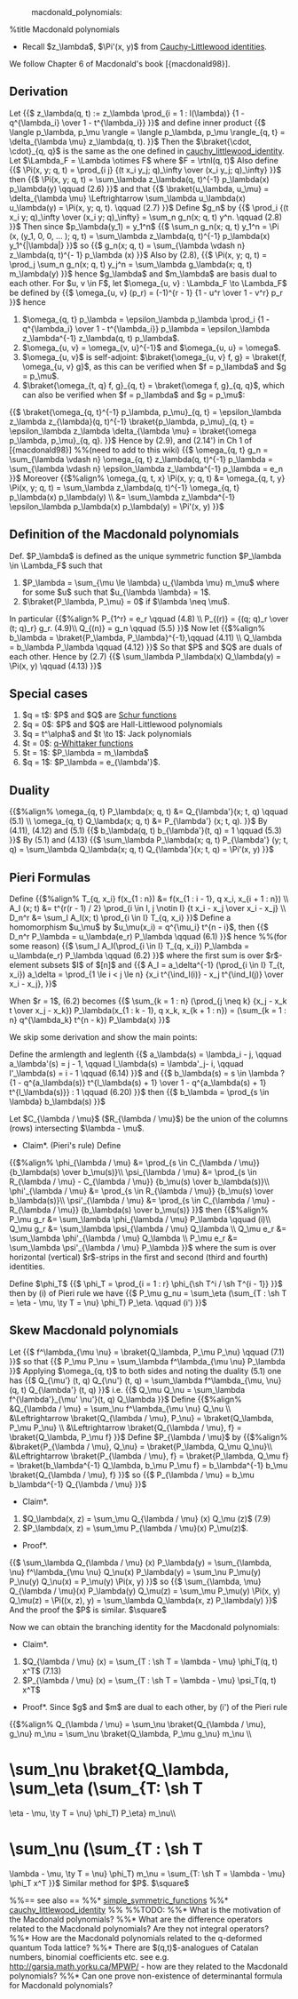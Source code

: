 :macdonald_polynomials:

%title Macdonald polynomials

* Recall $z_\lambda$, $\Pi'(x, y)$ from [[cauchy_littlewood_identity|Cauchy-Littlewood identities]].

We follow Chapter 6 of Macdonald's book [{macdonald98}].
== Derivation ==
Let
{{$
z_\lambda(q, t) := z_\lambda \prod_{i = 1 : l(\lambda)} {1 - q^{\lambda_i} \over 1 - t^{\lambda_i}}
}}$
and define inner product
{{$
\langle p_\lambda, p_\mu \rangle = \langle p_\lambda, p_\mu \rangle_{q, t} = \delta_{\lambda \mu} z_\lambda(q, t).
}}$
Then the $\braket{\cdot, \cdot}_{q, q}$ is the same as the one defined in [[cauchy_littlewood_identity]].
Let $\Lambda_F = \Lambda \otimes F$ where $F = \rtnl(q, t)$
Also define
{{$
\Pi(x, y; q, t) = \prod_{i j} {(t x_i y_j; q)_\infty \over (x_i y_j; q)_\infty}
}}$
then
{{$
\Pi(x, y; q, t) = \sum_\lambda z_\lambda(q, t)^{-1} p_\lambda(x) p_\lambda(y) \qquad (2.6)
}}$
and that
{{$
\braket{u_\lambda, u_\mu} = \delta_{\lambda \mu} \Leftrightarrow \sum_\lambda u_\lambda(x) u_\lambda(y) = \Pi(x, y; q, t). \qquad (2.7)
}}$
Define $g_n$ by
{{$
\prod_i {(t x_i y; q)_\infty \over (x_i y; q)_\infty} = \sum_n g_n(x; q, t) y^n. \qquad (2.8)
}}$
Then since $p_\lambda(y_1) = y_1^n$
{{$
\sum_n g_n(x; q, t) y_1^n = \Pi (x, (y_1, 0, 0, ... ); q, t) = \sum_\lambda z_\lambda(q, t)^{-1} p_\lambda(x) y_1^{|\lambda|}
}}$
so
{{$
g_n(x; q, t) = \sum_{\lambda \vdash n} z_\lambda(q, t)^{- 1} p_\lambda (x)
}}$
Also by (2.8),
{{$
\Pi(x, y; q, t) = \prod_j \sum_n g_n(x; q, t) y_j^n = \sum_\lambda g_\lambda(x; q, t) m_\lambda(y)
}}$
hence $g_\lambda$ and $m_\lambda$ are basis dual to each other.
For $u, v \in F$, let $\omega_{u, v} : \Lambda_F \to \Lambda_F$ be defined by
{{$
\omega_{u, v} (p_r) = (-1)^{r - 1} {1 - u^r \over 1 - v^r} p_r
}}$
hence
# $\omega_{q, t} p_\lambda = \epsilon_\lambda p_\lambda \prod_i {1 - q^{\lambda_i} \over 1 - t^{\lambda_i}} p_\lambda = \epsilon_\lambda z_\lambda^{-1} z_\lambda(q, t) p_\lambda$.
# $\omega_{u, v} = \omega_{v, u}^{-1}$ and $\omega_{u, u} = \omega$.
# $\omega_{u, v}$ is self-adjoint: $\braket{\omega_{u, v} f, g} = \braket{f, \omega_{u, v} g}$, as this can be verified when $f = p_\lambda$ and $g = p_\mu$.
# $\braket{\omega_{t, q} f, g}_{q, t} = \braket{\omega f, g}_{q, q}$, which can also be verified when $f = p_\lambda$ and $g = p_\mu$:
{{$
\braket{\omega_{q, t}^{-1} p_\lambda, p_\mu}_{q, t} = \epsilon_\lambda z_\lambda z_{\lambda}(q, t)^{-1} \braket{p_\lambda, p_\mu}_{q, t} = \epsilon_\lambda z_\lambda \delta_{\lambda \mu} = \braket{\omega p_\lambda, p_\mu}_{q, q}.
}}$
Hence by (2.9), and (2.14') in Ch 1 of [{macdonald98}] 
%%(need to add to this wiki)
{{$
\omega_{q, t} g_n = \sum_{\lambda \vdash n} \omega_{q, t} z_\lambda(q, t)^{-1} p_\lambda = \sum_{\lambda \vdash n} \epsilon_\lambda z_\lambda^{-1} p_\lambda = e_n
}}$
Moreover
{{$%align%
\omega_{q, t, x} \Pi(x, y; q, t) &= \omega_{q, t, y} \Pi(x, y; q, t) = \sum_\lambda z_\lambda(q, t)^{-1} \omega_{q, t} p_\lambda(x) p_\lambda(y) \\
&= \sum_\lambda z_\lambda^{-1} \epsilon_\lambda p_\lambda(x) p_\lambda(y) = \Pi'(x, y)
}}$
== Definition of the Macdonald polynomials ==
Def. $P_\lambda$ is defined as the unique symmetric function $P_\lambda \in \Lambda_F$ such that
# $P_\lambda = \sum_{\mu \le \lambda} u_{\lambda \mu} m_\mu$ where for some $u$ such that $u_{\lambda \lambda} = 1$.
# $\braket{P_\lambda, P_\mu} = 0$ if $\lambda \neq \mu$.
In particular
{{$%align%
P_{1^r} = e_r \qquad (4.8) \\
P_{(r)} = {(q; q)_r \over (t; q)_r} g_r. (4.9)\\
Q_{(n)} = g_n \qquad (5.5)
}}$
Now let
{{$%align%
b_\lambda = \braket{P_\lambda, P_\lambda}^{-1},\qquad (4.11) \\
Q_\lambda = b_\lambda P_\lambda \qquad (4.12)
}}$
So that $P$ and $Q$ are duals of each other. Hence by (2.7)
{{$
\sum_\lambda P_\lambda(x) Q_\lambda(y) = \Pi(x, y) \qquad (4.13)
}}$

== Special cases ==
# $q = t$: $P$ and $Q$ are [[schur_function|Schur functions]]
# $q = 0$: $P$ and $Q$ are Hall-Littlewood polynomials
# $q = t^\alpha$ and $t \to 1$: Jack polynomials
# $t = 0$: [[q_whittaker_functions|q-Whittaker functions]]
# $t = 1$: $P_\lambda = m_\lambda$
# $q = 1$: $P_\lambda = e_{\lambda'}$.

== Duality ==
{{$%align%
\omega_{q, t} P_\lambda(x; q, t) &= Q_{\lambda'}(x; t, q) \qquad (5.1) \\
\omega_{q, t} Q_\lambda(x; q, t) &= P_{\lambda'} (x; t, q).
}}$
By (4.11), (4.12) and (5.1)
{{$
b_\lambda(q, t) b_{\lambda'}(t, q) = 1 \qquad (5.3)
}}$
By (5.1) and (4.13)
{{$
\sum_\lambda P_\lambda(x; q, t) P_{\lambda'} (y; t, q) = \sum_\lambda Q_\lambda(x; q, t) Q_{\lambda'}(x; t, q) = \Pi'(x, y)
}}$
== Pieri Formulas ==
Define 
{{$%align%
T_{q, x_i} f(x_{1 : n}) &= f(x_{1 : i - 1}, q x_i, x_{i + 1 : n}) \\
A_I (x; t) &= t^{r(r - 1) / 2} \prod_{i \in I, j \notin I} {t x_i - x_j \over x_i - x_j} \\
D_n^r &= \sum_I A_I(x; t) \prod_{i \in I} T_{q, x_i}
}}$
Define a homomorphism $u_\mu$ by $u_\mu(x_i) = q^{\mu_i} t^{n - i}$, then
{{$
D_n^r P_\lambda = u_\lambda(e_r) P_\lambda \qquad (6.1)
}}$
hence 
%%(for some reason)
{{$
\sum_I A_I(\prod_{i \in I} T_{q, x_i}) P_\lambda = u_\lambda(e_r) P_\lambda \qquad (6.2)
}}$
where the first sum is over $r$-element subsets $I$ of $[n]$ and
{{$
A_I = a_\delta^{-1} (\prod_{i \in I} T_{t, x_i}) a_\delta = \prod_{1 \le i < j \le n} {x_i t^{\ind_I(i)} - x_j t^{\ind_I(j)} \over x_i - x_j},
}}$

When $r = 1$, (6.2) becomes
{{$
\sum_{k = 1 : n} (\prod_{j \neq k} {x_j - x_k t \over x_j - x_k}) P_\lambda(x_{1 : k - 1}, q x_k, x_{k + 1 : n}) = (\sum_{k = 1 : n} q^{\lambda_k} t^{n - k}) P_\lambda(x)
}}$

We skip some derivation and show the main points:

Define the armlength and leglenth
{{$
a_\lambda(s) = \lambda_i - j, \qquad a_\lambda'(s) = j - 1, \qquad l_\lambda(s) = \lambda'_j- i, \qquad l'_\lambda(s) = i - 1 \qquad (6.14)
}}$
and
{{$
b_\lambda(s) = s \in \lambda ? {1 - q^{a_\lambda(s)} t^{l_\lambda(s) + 1} \over 1 - q^{a_\lambda(s) + 1} t^{l_\lambda(s)}} : 1 \qquad (6.20)
}}$
then
{{$
b_\lambda = \prod_{s \in \lambda} b_\lambda(s)
}}$

Let $C_{\lambda / \mu}$ ($R_{\lambda / \mu}$) be the union of the columns (rows) intersecting $\lambda - \mu$.

*Claim*. (Pieri's rule) Define
{{$%align%
\phi_{\lambda / \mu} &= \prod_{s \in C_{\lambda / \mu}} {b_\lambda(s) \over b_\mu(s)}\\
\psi_{\lambda / \mu} &= \prod_{s \in R_{\lambda / \mu} - C_{\lambda / \mu}} {b_\mu(s) \over b_\lambda(s)}\\
\phi'_{\lambda / \mu} &= \prod_{s \in R_{\lambda / \mu}} {b_\mu(s) \over b_\lambda(s)}\\
\psi'_{\lambda / \mu} &= \prod_{s \in C_{\lambda / \mu} - R_{\lambda / \mu}} {b_\lambda(s) \over b_\mu(s)}
}}$
then
{{$%align%
P_\mu g_r &= \sum_\lambda \phi_{\lambda / \mu} P_\lambda \qquad (i)\\
Q_\mu g_r &= \sum_\lambda \psi_{\lambda / \mu} Q_\lambda \\
Q_\mu e_r &= \sum_\lambda \phi'_{\lambda / \mu} Q_\lambda \\
P_\mu e_r &= \sum_\lambda \psi'_{\lambda / \mu} P_\lambda
}}$
where the sum is over horizontal (vertical) $r$-strips in the first and second (third and fourth) identities.

Define $\phi_T$
{{$
\phi_T = \prod_{i = 1 : r} \phi_{\sh T^i / \sh T^{i - 1}} 
}}$
then by (i) of Pieri rule we have
{{$
P_\mu g_nu = \sum_\eta (\sum_{T : \sh T = \eta - \mu, \ty T = \nu} \phi_T) P_\eta. \qquad (i')
}}$
== Skew Macdonald polynomials ==
Let
{{$
f^\lambda_{\mu \nu} = \braket{Q_\lambda, P_\mu P_\nu} \qquad (7.1)
}}$
so that
{{$
P_\mu P_\nu = \sum_\lambda f^\lambda_{\mu \nu} P_\lambda
}}$
Applying $\omega_{q, t}$ to both sides and noting the duality (5.1) one has
{{$
Q_{\mu'} (t, q) Q_{\nu'} (t, q) = \sum_\lambda f^\lambda_{\mu, \nu}(q, t) Q_{\lambda'} (t, q)
}}$
i.e.
{{$
Q_\mu Q_\nu = \sum_\lambda f^{\lambda'}_{\mu' \nu'}(t, q) Q_\lambda
}}$
Define
{{$%align%
&Q_{\lambda / \mu} = \sum_\nu f^\lambda_{\mu \nu} Q_\nu \\
&\Leftrightarrow \braket{Q_{\lambda / \mu}, P_\nu} = \braket{Q_\lambda, P_\mu P_\nu} \\
&\Leftrightarrow \braket{Q_{\lambda / \mu}, f} = \braket{Q_\lambda, P_\mu f}
}}$
Define $P_{\lambda / \mu}$ by
{{$%align%
&\braket{P_{\lambda / \mu}, Q_\nu} = \braket{P_\lambda, Q_\mu Q_\nu}\\
&\Leftrightarrow \braket{P_{\lambda / \mu}, f} = \braket{P_\lambda, Q_\mu f} = \braket{b_\lambda^{-1} Q_\lambda, b_\mu P_\mu f} = b_\lambda^{-1} b_\mu \braket{Q_{\lambda / \mu}, f}
}}$
so
{{$
P_{\lambda / \mu} = b_\mu b_\lambda^{-1} Q_{\lambda / \mu}
}}$
*Claim*.
# $Q_\lambda(x, z) = \sum_\mu Q_{\lambda / \mu} (x) Q_\mu (z)$  (7.9)
# $P_\lambda(x, z) = \sum_\mu P_{\lambda / \mu}(x) P_\mu(z)$.

*Proof*.
{{$
\sum_\lambda Q_{\lambda / \mu} (x) P_\lambda(y) = \sum_{\lambda, \nu} f^\lambda_{\mu \nu} Q_\nu(x) P_\lambda(y) = \sum_\nu P_\mu(y) P_\nu(y) Q_\nu(x) = P_\mu(y) \Pi(x, y)
}}$
so
{{$
\sum_{\lambda, \mu} Q_{\lambda / \mu}(x) P_\lambda(y) Q_\mu(z) = \sum_\mu P_\mu(y) \Pi(x, y) Q_\mu(z) = \Pi((x, z), y) = \sum_\lambda Q_\lambda(x, z) P_\lambda(y)
}}$
And the proof the $P$ is similar.  
$\square$

Now we can obtain the branching identity for the Macdonald polynomials:

*Claim*.
# $Q_{\lambda / \mu} (x) = \sum_{T : \sh T = \lambda - \mu} \phi_T(q, t) x^T$ (7.13)
# $P_{\lambda / \mu} (x) = \sum_{T : \sh T = \lambda - \mu} \psi_T(q, t) x^T$
*Proof*. Since $g$ and $m$ are dual to each other, by (i') of the Pieri rule 
{{$%align%
Q_{\lambda / \mu} = \sum_\nu \braket{Q_{\lambda / \mu}, g_\nu} m_\nu  = \sum_\nu \braket{Q_\lambda, P_\mu g_\nu} m_\nu \\
= \sum_\nu \braket{Q_\lambda, \sum_\eta (\sum_{T: \sh T = \eta - \mu, \ty T = \nu} \phi_T) P_\eta} m_\nu\\
= \sum_\nu (\sum_{T : \sh T = \lambda - \mu, \ty T = \nu} \phi_T) m_\nu = \sum_{T: \sh T = \lambda - \mu} \phi_T x^T
}}$
Similar method for $P$. $\square$

%%== see also ==
%%* [[simple_symmetric_functions]]
%%* [[cauchy_littlewood_identity]]
%%
%%TODO:
%%* What is the motivation of the Macdonald polynomials?
%%* What are the difference operators related to the Macdonald polynomials? Are they not integral operators?
%%* How are the Macdonald polynomials related to the q-deformed quantum Toda lattice?
%%* There are $(q,t)$-analogues of Catalan numbers, binomial coefficients etc. see e.g. http://garsia.math.yorku.ca/MPWP/ - how are they related to the Macdonald polynomials?
%%* Can one prove non-existence of determinantal formula for Macdonald polynomials?
